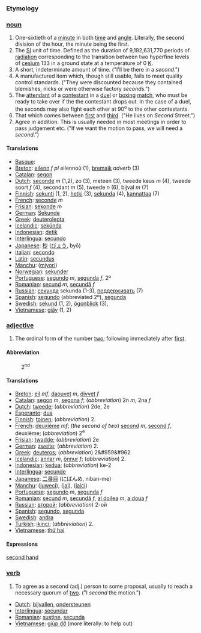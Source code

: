 ===Etymology===
===[[noun]]===

# One-sixtieth of a [[minute]] in both [[time]] and [[angle]]. Literally, the second division of the hour, the minute being the first.
# The [[SI]] unit of time.  Defined as the duration of 9,192,631,770 periods of [[radiation]] corresponding to the transition between two hyperfine levels of [[cesium]] 133 in a ground state at a temperature of 0 [[Kelvin|K]].
# A short, indeterminate amount of time. ("I'll be there in a ''second''.")
# A manufactured item which, though still usable, fails to meet quality control standards. ("They were discounted because they contained blemishes, nicks or were otherwise factory ''seconds''.")
# The [[attendant]] of a [[contestant]] in a [[duel]] or [[box|boxing]] [[match]], who must be ready to take over if the the contestant drops out. In the case of a duel, the seconds may also fight each other at 90<sup>o</sup> to the other contestants.
# That which comes between [[first]] and [[third]].  ("He lives on ''Second'' Street.")
# Agree in addition. This is usually needed in most meetings in order to pass judgement etc.  ("If we want the motion to pass, we will need a ''second''.")
====Translations====

*[[Basque]]: [[]]
*[[Breton]]: [[eilenn]] ''f pl'' eilennoù (1), [[bremaik]] ''adverb'' (3)
*[[Catalan]]: [[segon]]
*[[Dutch]]: [[seconde]] ''m'' (1,2), zo (3), meteen (3), tweede keus ''m'' (4), tweede soort ''f'' (4), secondant ''m'' (5), tweede ''n'' (6), bijval ''m'' (7)
*[[Finnish]]: [[sekunti]] (1, 2), [[hetki]] (3), [[sekunda]] (4), [[kannattaa]] (7)
*[[French]]: [[seconde]] ''m''
*[[Frisian]]: [[sekonde]] ''m''
*[[German]]: [[Sekunde]]
*[[Greek]]: [[deuterolepta]]
*[[Icelandic]]: [[sekúnda]]
*[[Indonesian]]: [[detik]]
*[[Interlingua]]: [[secundo]]
*[[Japanese]]: [[秒]] ([[びょう]], byō)
*[[Italian]]: [[secondo]]
*[[Latin]]: [[secundus]]
*[[Manchu]]: ([[miyori]])
*[[Norwegian]]: [[sekunder]]
*[[Portuguese]]: [[segundo]] ''m'', [[segunda]] ''f'', 2º
*[[Romanian]]: [[secund]] ''m'', [[secundă]] ''f''
*[[Russian]]: [[секунда]] sekunda (1-3), [[поддерживать]] (7)
*[[Spanish]]: [[segundo]] (abbreviated 2º), [[segunda]]
*[[Swedish]]: [[sekund]] (1, 2),  [[ögonblick]] (3),
*[[Vietnamese]]: [[giây]] (1, 2)

===[[adjective]]===

# The ordinal form of the number [[two]]; following immediately after [[first]].

====Abbreviation====
:2<sup>nd</sup>

====Translations====

*[[Breton]]: [[eil]] ''mf'', [[daouvet]] ''m'', [[divvet]] ''f''
*[[Catalan]]: [[segon]] ''m'', [[segona]] ''f''; (''abbreviation'') 2n ''m'',  2na ''f''
*[[Dutch]]: [[tweede]]; (''abbreviation'') 2de, 2e
*[[Esperanto]]: [[dua]]
*[[Finnish]]: [[toinen]]; (''abbreviation'') 2.
*[[French]]: [[deuxième]] ''mf''; (''the second of two'') [[second]] ''m'', [[second]] ''f'', deuxième; (''abbreviation'') 2<sup>e</sup>
*[[Frisian]]: [[twadde]]; (''abbreviation'') 2e
*[[German]]: [[zweite]]; (''abbreviation'') 2.
*[[Greek]]: [[deuteros]]; (''abbreviation'') 2&#959&#962
*[[Icelandic]]: [[annar]] ''m'', [[önnur]] ''f''; (''abbreviation'') 2.
*[[Indonesian]]: [[kedua]]; (''abbreviation'') ke-2
*[[Interlingua]]: [[secunde]]
*[[Japanese]]: [[二番目]] (にばんめ, niban-me)
*[[Manchu]]: ([[juweci]]), ([[jai]]), ([[jaici]])
*[[Portuguese]]: [[segundo]] ''m'', [[segunda]] ''f''
*[[Romanian]]: [[secund]] ''m'', [[secundă]] ''f'', [[al doilea]] ''m'', [[a doua]] ''f''
*[[Russian]]: [[второй]]; (''abbreviation'') 2-ой
*[[Spanish]]: [[segundo]], [[segunda]]
*[[Swedish]]: [[andra]]
*[[Turkish]]: [[ikinci]]; (''abbreviation'') 2.
*[[Vietnamese]]: [[thứ hai]]

====Expressions====
[[second hand]]

===[[verb]]===
# To agree as a second (adj.) person to some proposal, usually to reach a necessary quorum of [[two]]. ("I ''second'' the motion.")

*[[Dutch]]: [[bijvallen]], [[ondersteunen]]
*[[Interlingua]]: [[secundar]]
*[[Romanian]]: [[susţine]], [[secunda]]
*[[Vietnamese]]: [[giúp đỡ]] (more literally: to help out)